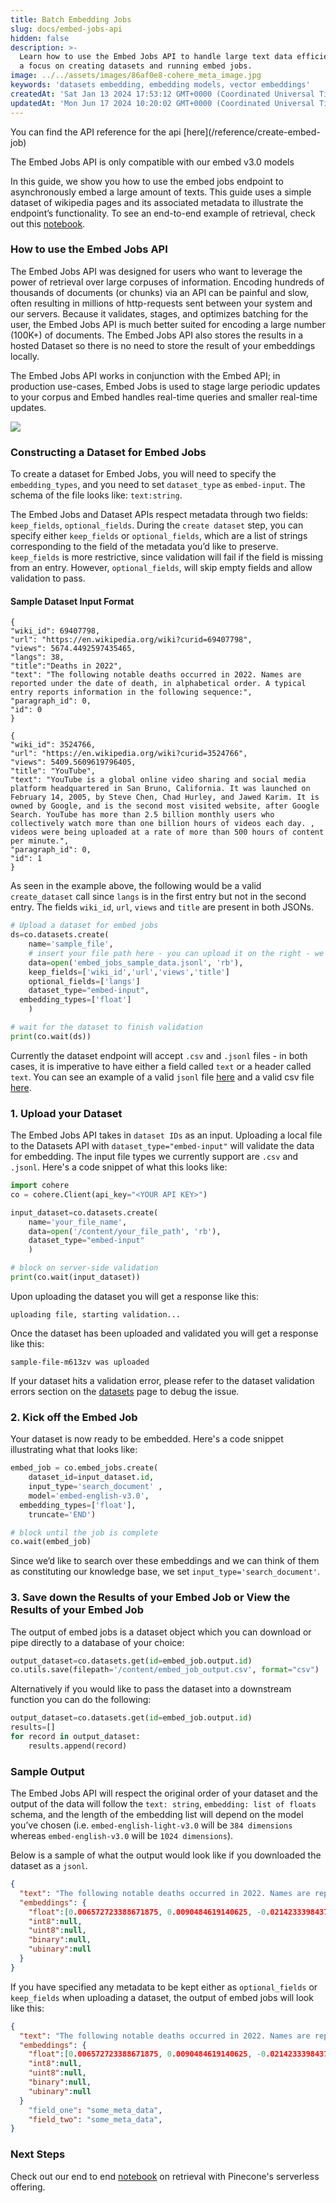 ```yaml
---
title: Batch Embedding Jobs
slug: docs/embed-jobs-api
hidden: false
description: >-
  Learn how to use the Embed Jobs API to handle large text data efficiently with
  a focus on creating datasets and running embed jobs.
image: ../../assets/images/86af0e8-cohere_meta_image.jpg
keywords: 'datasets embedding, embedding models, vector embeddings'
createdAt: 'Sat Jan 13 2024 17:53:12 GMT+0000 (Coordinated Universal Time)'
updatedAt: 'Mon Jun 17 2024 10:20:02 GMT+0000 (Coordinated Universal Time)'
---
```

<Note title="This Guide Uses the Embed Jobs API.">  
 You can find the API reference for the api [here](/reference/create-embed-job)
 
 The Embed Jobs API is only compatible with our embed v3.0 models
</Note>

In this guide, we show you how to use the embed jobs endpoint to asynchronously embed a large amount of texts. This guide uses a simple dataset of wikipedia pages and its associated metadata to illustrate the endpoint’s functionality. To see an end-to-end example of retrieval, check out this [notebook](https://github.com/cohere-ai/notebooks/blob/main/notebooks/Embed_Jobs_Semantic_Search.ipynb).

### How to use the Embed Jobs API

The Embed Jobs API was designed for users who want to leverage the power of retrieval over large corpuses of information. Encoding hundreds of thousands of documents (or chunks) via an API can be painful and slow, often resulting in millions of http-requests sent between your system and our servers. Because it validates, stages, and optimizes batching for the user, the Embed Jobs API is much better suited for encoding a large number (100K+) of documents. The Embed Jobs API also stores the results in a hosted Dataset so there is no need to store the result of your embeddings locally.

The Embed Jobs API works in conjunction with the Embed API; in production use-cases, Embed Jobs is used to stage large periodic updates to your corpus and Embed handles real-time queries and smaller real-time updates.

![](../../assets/images/0826a69-image.png)
### Constructing a Dataset for Embed Jobs

To create a dataset for Embed Jobs, you will need to specify the `embedding_types`, and you need to set `dataset_type` as `embed-input`. The schema of the file looks like: `text:string`.

The Embed Jobs and Dataset APIs respect metadata through two fields: `keep_fields`, `optional_fields`. During the `create dataset` step, you can specify either `keep_fields` or `optional_fields`, which are a list of strings corresponding to the field of the metadata you’d like to preserve. `keep_fields` is more restrictive, since validation will fail if the field is missing from an entry. However, `optional_fields`, will skip empty fields and allow validation to pass.

#### Sample Dataset Input Format

```Text JSONL
{
"wiki_id": 69407798,
"url": "https://en.wikipedia.org/wiki?curid=69407798",
"views": 5674.4492597435465,
"langs": 38,
"title":"Deaths in 2022",
"text": "The following notable deaths occurred in 2022. Names are reported under the date of death, in alphabetical order. A typical entry reports information in the following sequence:",
"paragraph_id": 0,
"id": 0
}

{
"wiki_id": 3524766,
"url": "https://en.wikipedia.org/wiki?curid=3524766",
"views": 5409.5609619796405,
"title": "YouTube",
"text": "YouTube is a global online video sharing and social media platform headquartered in San Bruno, California. It was launched on February 14, 2005, by Steve Chen, Chad Hurley, and Jawed Karim. It is owned by Google, and is the second most visited website, after Google Search. YouTube has more than 2.5 billion monthly users who collectively watch more than one billion hours of videos each day. , videos were being uploaded at a rate of more than 500 hours of content per minute.",
"paragraph_id": 0,
"id": 1
}
```

As seen in the example above, the following would be a valid `create_dataset` call since `langs` is in the first entry but not in the second entry. The fields `wiki_id`, `url`, `views` and `title` are present in both JSONs.

```python PYTHON
# Upload a dataset for embed jobs
ds=co.datasets.create(
	name='sample_file',
	# insert your file path here - you can upload it on the right - we accept .csv and jsonl files
	data=open('embed_jobs_sample_data.jsonl', 'rb'),
	keep_fields=['wiki_id','url','views','title']
	optional_fields=['langs']
	dataset_type="embed-input",
  embedding_types=['float']
	)

# wait for the dataset to finish validation
print(co.wait(ds))
```

Currently the dataset endpoint will accept `.csv` and `.jsonl` files - in both cases, it is imperative to have either a field called `text` or a header called `text`. You can see an example of a valid `jsonl` file [here](https://raw.githubusercontent.com/cohere-ai/notebooks/main/notebooks/data/embed_jobs_sample_data.jsonl) and a valid csv file [here](https://raw.githubusercontent.com/cohere-ai/notebooks/main/notebooks/data/embed_jobs_sample_data.csv).

### 1\. Upload your Dataset

The Embed Jobs API takes in `dataset IDs` as an input. Uploading a local file to the Datasets API with `dataset_type="embed-input"` will validate the data for embedding. The input file types we currently support are `.csv` and `.jsonl`. Here's a code snippet of what this looks like:

```python PYTHON
import cohere
co = cohere.Client(api_key="<YOUR API KEY>")

input_dataset=co.datasets.create(
	name='your_file_name',
	data=open('/content/your_file_path', 'rb'),
	dataset_type="embed-input"
	)

# block on server-side validation
print(co.wait(input_dataset))
```

Upon uploading the dataset you will get a response like this:

```text Text
uploading file, starting validation...
```

Once the dataset has been uploaded and validated you will get a response like this:

```text TEXT
sample-file-m613zv was uploaded
```

If your dataset hits a validation error, please refer to the dataset validation errors section on the [datasets](/docs/datasets) page to debug the issue.

### 2\. Kick off the Embed Job

Your dataset is now ready to be embedded. Here's a code snippet illustrating what that looks like:

```python PYTHON
embed_job = co.embed_jobs.create(
	dataset_id=input_dataset.id,
	input_type='search_document' ,
	model='embed-english-v3.0',
  embedding_types=['float'],
	truncate='END')

# block until the job is complete
co.wait(embed_job)
```

Since we’d like to search over these embeddings and we can think of them as constituting our knowledge base, we set `input_type='search_document'`.

### 3\. Save down the Results of your Embed Job or View the Results of your Embed Job

The output of embed jobs is a dataset object which you can download or pipe directly to a database of your choice:

```python PYTHON
output_dataset=co.datasets.get(id=embed_job.output.id)
co.utils.save(filepath='/content/embed_job_output.csv', format="csv")
```

Alternatively if you would like to pass the dataset into a downstream function you can do the following:

```python PYTHON
output_dataset=co.datasets.get(id=embed_job.output.id)
results=[]
for record in output_dataset:
	results.append(record)
```

### Sample Output

The Embed Jobs API will respect the original order of your dataset and the output of the data will follow the `text: string`, `embedding: list of floats` schema, and the length of the embedding list will depend on the model you’ve chosen (i.e. `embed-english-light-v3.0` will be `384 dimensions` whereas `embed-english-v3.0` will be `1024 dimensions`).

Below is a sample of what the output would look like if you downloaded the dataset as a `jsonl`.

```json JSON
{
  "text": "The following notable deaths occurred in 2022. Names are reported under the date of death, in alphabetical order......",
  "embeddings": {
    "float":[0.006572723388671875, 0.0090484619140625, -0.02142333984375,....],
    "int8":null,
    "uint8":null,
    "binary":null,
    "ubinary":null
  }
}
```

If you have specified any metadata to be kept either as `optional_fields` or `keep_fields` when uploading a dataset, the output of embed jobs will look like this:

```json JSON
{
  "text": "The following notable deaths occurred in 2022. Names are reported under the date of death, in alphabetical order......",
  "embeddings": {
    "float":[0.006572723388671875, 0.0090484619140625, -0.02142333984375,....],
    "int8":null,
    "uint8":null,
    "binary":null,
    "ubinary":null
  }
	"field_one": "some_meta_data",
	"field_two": "some_meta_data",
}
```

### Next Steps

Check out our end to end [notebook](https://github.com/cohere-ai/notebooks/blob/main/notebooks/Embed_Jobs_Serverless_Pinecone_Semantic_Search.ipynb) on retrieval with Pinecone's serverless offering.
